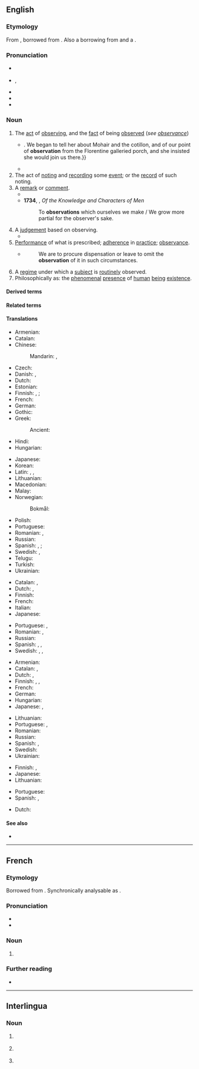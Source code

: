 ==English==

===Etymology===
From {{inh|en|enm|observacion}}, borrowed from {{der|en|frm|observacion}}. Also a borrowing from {{bor|en|fr|observation}} and a {{learned borrowing|en|la|observatio|observātiō(n-)|nocap=1}}.

===Pronunciation===
* {{a|RP}} {{IPA|en|/ˌɒbzəˈveɪʃ(ə)n/}}
* {{a|GA}} {{enPR|ŏb'zər-vāʹshən|-vāshʹn}}, {{IPA|en|/ˌɑbzɚˈveɪʃən/|/-ˈveɪʃn̩/}}
* {{audio|en|en-us-observation.ogg|Audio (US)}}
* {{rhymes|en|eɪʃən}}
* {{hyph|en|ob|ser|va|tion}}

===Noun===
{{en-noun|~}}

# The [[act]] of [[observing]], and the [[fact]] of being [[observe]]d (''see [[observance]]'')
#* {{quote-book|en|year=1898|author={{w|Winston Churchill (novelist)|Winston Churchill}}
|title={{w|The Celebrity}}|chapter=5
|passage=But Miss Thorn relieved the situation by laughing aloud,{{...}}. We began to tell her about Mohair and the cotillon, and of our point of '''observation''' from the Florentine galleried porch, and she insisted she would join us there.}}
#* {{quote-journal|en|year=2012|month=March-April|author={{w|Jeremy Bernstein}}| volume=100| issue=2| page=146| magazine={{w|American Scientist}}| title=[http://www.americanscientist.org/issues/feature/2012/2/a-palette-of-particles A Palette of Particles]| passage=The physics of elementary particles in the 20th century was distinguished by the '''observation''' of particles whose existence had been predicted by theorists sometimes decades earlier.}}
# The act of [[noting]] and [[recording]] some [[event]]; or the [[record]] of such noting.
# A [[remark]] or [[comment]].
#*{{RQ:Shakespeare Henry 6-3|II|vi|passage=That's a foolish '''observation'''.}}
#* '''1734''', {{w|Alexander Pope}}, ''Of the Knowledge and Characters of Men''
#*: To '''observations''' which ourselves we make / We grow more partial for the observer's sake.
# A [[judgement]] based on observing.
#* {{quote-book|en|page=151| title= Sex Differences in Antisocial Behaviour: Conduct Disorder, Delinquency, and Violence in the Dunedin Longitudinal Study| date=27 September 2001| url= https://books.google.co.nz/books?id=kPdUHpwtCjYC| isbn=9780521010665| publisher={{w| Cambridge University Press}}| author=Terrie E. Moffitt| author2=Avshalom Caspi| author3=Michael Rutter| author4=Phil A. Silva| passage= This hypothesis goes by many names, including group resistence, the threshold effect, and the gender paradox. Because the hypothesis holds such wide appeal, it is worth revisiting the logic behind it. The hypothesis is built on the factual '''observation''' that fewer females than males act antisocially.}}
# [[performance|Performance]] of what is prescribed; [[adherence]] in [[practice]]; [[observance]].
#* {{rfdatek|en|Jeremy Taylor}}
#*: We are to procure dispensation or leave to omit the '''observation''' of it in such circumstances.
# A [[regime]] under which a [[subject]] is [[routinely]] observed.
# Philosophically as: the [[phenomenal]] [[presence]] of [[human]] [[being]] [[existence]].

====Derived terms====
{{der4|en
|pilot balloon observation
|observational
|observation deck
|multiobservation
|postobservation
|preobservation
|inobservation
|malobservation
|nonobservation
|observation post
|observation wheel
|misobservation
|observation car
|reobservation}}

====Related terms====
{{rel3|en
|observance
|observant
|observatory
|observe
|observer}}

====Translations====
{{trans-top|act of observing or being observed}}
* Armenian: {{t+|hy|դիտողություն}}
* Catalan: {{t+|ca|observació|f}}
* Chinese:
*: Mandarin: {{t+|cmn|觀察}}, {{t+|cmn|观察|tr=guānchá}}
* Czech: {{t+|cs|pozorování|n}}
* Danish: {{t|da|iagttagelse|c}}, {{t|da|observation|c}}
* Dutch: {{t+|nl|waarneming|f}}
* Estonian: {{t|et|vaatlus}}
* Finnish: {{t|fi|havainnointi}}, {{t+|fi|havaitseminen}} {{qualifier|observing}}; {{t|fi|[[havaituksi]] [[tuleminen]]}} {{qualifier|being observed}}
* French: {{t+|fr|observation|f}}
* German: {{t+|de|Beobachtung|f}}
* Gothic: {{t|got|𐌰𐍄𐍅𐌹𐍄𐌰𐌹𐌽𐍃|f}}
* Greek:
*: Ancient: {{t|grc|σκέψις|f}}
* Hindi: {{t+|hi|अवलोकन|m}}
* Hungarian: {{t+|hu|megfigyelés}}
{{trans-mid}}
* Japanese: {{t+|ja|観察|tr=かんさつ, kansatsu}}
* Korean: {{t+|ko|관찰}}
* Latin: {{t+|la|observātiō|f}}, {{t|la|animadversiō|f}}, {{t+|la|notātiō|f}}
* Lithuanian: {{t|lt|stebėjimas}}
* Macedonian: {{t|mk|набљудување|n}}
* Malay: {{t|ms|pemerhatian}}
* Norwegian:
*: Bokmål: {{t|nb|observasjon|m}}
* Polish: {{t+|pl|obserwacja}}
* Portuguese: {{t+|pt|observação|f}}
* Romanian: {{t+|ro|observare|f}}, {{t+|ro|observație|f}}
* Russian: {{t+|ru|наблюде́ние|n}}
* Spanish: {{t+|es|observación|f}}, {{t+|es|vigilancia|f}}; {{t|es|observancia|f}}
* Swedish: {{t+|sv|observation|c}}, {{t+|sv|iakttagelse}}
* Telugu: {{t+|te|పరిశీలన}}
* Turkish: {{t+|tr|gözlem}}
* Ukrainian: {{t+|uk|спостере́ження|n}}
{{trans-bottom}}

{{trans-top|recording an event; the record of such noting}}
* Catalan: {{t+|ca|registre|m}}, {{t+|ca|anotació|f}}
* Dutch: {{t+|nl|waarneming|f}}, {{t+|nl|waarnemen|n}}
* Finnish: {{t+|fi|havainto}}
* French: {{t+|fr|observation}}
* Italian: {{t+|it|osservazione}}
* Japanese: {{t+|ja|観察|tr=かんさつ, kansatsu}}
{{trans-mid}}
* Portuguese: {{t+|pt|registro|m}}, {{t+|pt|observação}}
* Romanian: {{t+|ro|observație|f}}, {{t+|ro|observare|f}}
* Russian: {{t+|ru|наблюде́ние|n}}
* Spanish: {{t|es|anotación|f}}, {{t+|es|registro|m}}, {{t+|es|observación}}
* Swedish: {{t+|sv|observation}}, {{t+|sv|uppsikt|c}}, {{t+|sv|tillsyn|c}}
{{trans-bottom}}

{{trans-top|remark or comment}}
* Armenian: {{t+|hy|դիտողություն}}
* Catalan: {{t+|ca|observació|f}}, {{t+|ca|comentari|m}}
* Dutch: {{t+|nl|opmerking|f}}, {{t+|nl|waarneming|f}}
* Finnish: {{t+|fi|huomio}}, {{t+|fi|huomautus}}, {{t+|fi|kommentti}}
* French: {{t+|fr|remarque|f}}
* German: {{t+|de|Bemerkung|f}}
* Hungarian: {{t+|hu|megjegyzés}}
* Japanese: {{t|ja|論評|tr=ronpyō}}, {{t+|ja|所見|tr=shoken}}
{{trans-mid}}
* Lithuanian: {{t|lt|pastaba|f}}
* Portuguese: {{t+|pt|observação|f}}, {{t+|pt|comentário|m}}
* Romanian: {{t+|ro|observație|f}}
* Russian: {{t+|ru|замеча́ние|n}}
* Spanish: {{t+|es|observación|f}}, {{t+|es|comentario|m}}
* Swedish: {{t+|sv|anmärkning|c}}
* Ukrainian: {{t+|uk|спостере́ження|n}}
{{trans-bottom}}

{{trans-top|judgement}}
* Finnish: {{t+|fi|päätelmä}}, {{t+|fi|päätös}}
* Japanese: {{t|ja|観察結果|tr=kansatsukekka}}
* Lithuanian: {{t|lt|tirti}}
{{trans-mid}}
* Portuguese: {{t+|pt|parecer|m}}
* Spanish: {{t+|es|juicio|m}}, {{t+|es|parecer|m}}
{{trans-bottom}}

{{checktrans-top}}
* Dutch: {{t+check|nl|observatie|f}}
{{trans-mid}}
{{trans-bottom}}

====See also====
* {{pedialite}}

----

==French==
{{wikipedia|lang=fr}}

===Etymology===
Borrowed from {{bor|fr|la|observātiō}}. Synchronically analysable as {{af|fr|observer|-ation}}.

===Pronunciation===
* {{fr-IPA}}
* {{audio|fr|Fr-observation.ogg|Audio}}

===Noun===
{{fr-noun|f}}

# {{l|en|observation}}

===Further reading===
* {{R:TLFi}}

----

==Interlingua==

===Noun===
{{ia-noun|es}}

# {{l|en|observation}} {{gloss|something that has been observed}}
# {{l|en|observation}} {{gloss|act or process of observing}}
# {{l|en|observation}} {{gloss|regime under which a subject is routinely observed}}